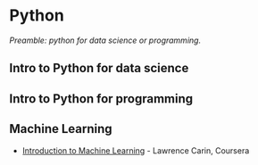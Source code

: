 # Python

*Preamble: python for data science or programming.*
<!---You can execute scripts in Python but want to learn how to write Python--->

## Intro to Python for data science

<!---check out https://github.com/PacktPublishing/Pandas-Cookbook-Second-Edition--->

## Intro to Python for programming

<!---
Hi @margaret.sutherland I asked around about some intro Python books, and some exciting news - Springer just made some available free online https://link.springer.com/book/10.1007/978-3-662-49887-3 and https://link.springer.com/book/10.1007/978-3-030-20290-3  Nick hasn't had a chance to review them yet, but might be a good source.


https://developers.google.com/edu/python 
https://scipy-lectures.org/
Udemy python
https://github.com/wajra/python-workshop + associated videos! 
https://github.com/cuttlefishh/python-for-data-analysis
https://plotnine.readthedocs.io/en/stable/
https://jakevdp.github.io/PythonDataScienceHandbook/
https://datacarpentry.org/python-ecology-lesson/
https://swcarpentry.github.io/python-novice-inflammation/index.html
--->


## Machine Learning

- [Introduction to Machine Learning](https://www.coursera.org/learn/machine-learning-duke) - Lawrence Carin, Coursera

<!---
^was pretty short and conceptual, the coding assignments could use more work and support. Good for going from zero to a good conceptual understanding in a short period of time. (Many machine learning algorithms can be used like a function so this may be all you need to apply existing networks to your data)

Roman: i’m taking a EdX course incl bioconductor
Really nice: not about implementing stats but instead understanding the concepts behind. Simulations to understand pvalues. (which course?)
--->